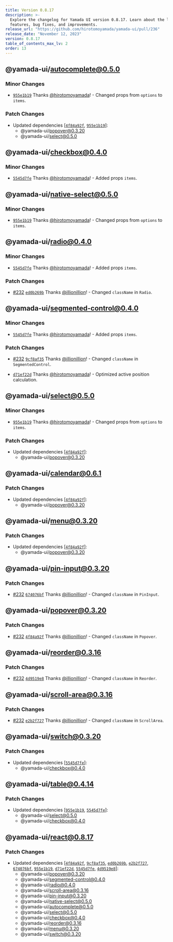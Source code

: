 ```yaml
---
title: Version 0.8.17
description: >-
  Explore the changelog for Yamada UI version 0.8.17. Learn about the latest
  features, bug fixes, and improvements.
release_url: "https://github.com/hirotomoyamada/yamada-ui/pull/236"
release_date: "November 12, 2023"
version: 0.8.17
table_of_contents_max_lv: 2
order: 13
---
```


## @yamada-ui/autocomplete@0.5.0

### Minor Changes

- [`955e1b19`](https://github.com/hirotomoyamada/yamada-ui/commit/955e1b19f847f29f8e05b14e048a8fee2277e902) Thanks [@hirotomoyamada](https://github.com/hirotomoyamada)! - Changed props from `options` to `items`.

### Patch Changes

- Updated dependencies \[[`4f84a92f`](https://github.com/hirotomoyamada/yamada-ui/commit/4f84a92f35ae9502681cad22aaf042acf5cef8f1), [`955e1b19`](https://github.com/hirotomoyamada/yamada-ui/commit/955e1b19f847f29f8e05b14e048a8fee2277e902)]:
  - @yamada-ui/popover@0.3.20
  - @yamada-ui/select@0.5.0

## @yamada-ui/checkbox@0.4.0

### Minor Changes

- [`5545d7fe`](https://github.com/hirotomoyamada/yamada-ui/commit/5545d7febbe0860108961b29a3a9da316692a7c3) Thanks [@hirotomoyamada](https://github.com/hirotomoyamada)! - Added props `items`.

## @yamada-ui/native-select@0.5.0

### Minor Changes

- [`955e1b19`](https://github.com/hirotomoyamada/yamada-ui/commit/955e1b19f847f29f8e05b14e048a8fee2277e902) Thanks [@hirotomoyamada](https://github.com/hirotomoyamada)! - Changed props from `options` to `items`.

## @yamada-ui/radio@0.4.0

### Minor Changes

- [`5545d7fe`](https://github.com/hirotomoyamada/yamada-ui/commit/5545d7febbe0860108961b29a3a9da316692a7c3) Thanks [@hirotomoyamada](https://github.com/hirotomoyamada)! - Added props `items`.

### Patch Changes

- [#232](https://github.com/hirotomoyamada/yamada-ui/pull/232) [`ed0b269b`](https://github.com/hirotomoyamada/yamada-ui/commit/ed0b269ba91fa6760e0e12b89643adc6965647e6) Thanks [@illionillion](https://github.com/illionillion)! - Changed `className` in `Radio`.

## @yamada-ui/segmented-control@0.4.0

### Minor Changes

- [`5545d7fe`](https://github.com/hirotomoyamada/yamada-ui/commit/5545d7febbe0860108961b29a3a9da316692a7c3) Thanks [@hirotomoyamada](https://github.com/hirotomoyamada)! - Added props `items`.

### Patch Changes

- [#232](https://github.com/hirotomoyamada/yamada-ui/pull/232) [`9cf8af35`](https://github.com/hirotomoyamada/yamada-ui/commit/9cf8af353caed8a6d155b05612ec55fc292b691c) Thanks [@illionillion](https://github.com/illionillion)! - Changed `className` in `SegmentedControl`.

- [`d71ef22d`](https://github.com/hirotomoyamada/yamada-ui/commit/d71ef22dce20bea041276526a08c58d3f806055a) Thanks [@hirotomoyamada](https://github.com/hirotomoyamada)! - Optimized active position calculation.

## @yamada-ui/select@0.5.0

### Minor Changes

- [`955e1b19`](https://github.com/hirotomoyamada/yamada-ui/commit/955e1b19f847f29f8e05b14e048a8fee2277e902) Thanks [@hirotomoyamada](https://github.com/hirotomoyamada)! - Changed props from `options` to `items`.

### Patch Changes

- Updated dependencies \[[`4f84a92f`](https://github.com/hirotomoyamada/yamada-ui/commit/4f84a92f35ae9502681cad22aaf042acf5cef8f1)]:
  - @yamada-ui/popover@0.3.20

## @yamada-ui/calendar@0.6.1

### Patch Changes

- Updated dependencies \[[`4f84a92f`](https://github.com/hirotomoyamada/yamada-ui/commit/4f84a92f35ae9502681cad22aaf042acf5cef8f1)]:
  - @yamada-ui/popover@0.3.20

## @yamada-ui/menu@0.3.20

### Patch Changes

- Updated dependencies \[[`4f84a92f`](https://github.com/hirotomoyamada/yamada-ui/commit/4f84a92f35ae9502681cad22aaf042acf5cef8f1)]:
  - @yamada-ui/popover@0.3.20

## @yamada-ui/pin-input@0.3.20

### Patch Changes

- [#232](https://github.com/hirotomoyamada/yamada-ui/pull/232) [`674076bf`](https://github.com/hirotomoyamada/yamada-ui/commit/674076bf1a255ed8d0e2ade8019a1290886fc06d) Thanks [@illionillion](https://github.com/illionillion)! - Changed `className` in `PinInput`.

## @yamada-ui/popover@0.3.20

### Patch Changes

- [#232](https://github.com/hirotomoyamada/yamada-ui/pull/232) [`4f84a92f`](https://github.com/hirotomoyamada/yamada-ui/commit/4f84a92f35ae9502681cad22aaf042acf5cef8f1) Thanks [@illionillion](https://github.com/illionillion)! - Changed `className` in `Popover`.

## @yamada-ui/reorder@0.3.16

### Patch Changes

- [#232](https://github.com/hirotomoyamada/yamada-ui/pull/232) [`4d9519e8`](https://github.com/hirotomoyamada/yamada-ui/commit/4d9519e800146132ce3b1064656db11a5ad7bda8) Thanks [@illionillion](https://github.com/illionillion)! - Changed `className` in `Reorder`.

## @yamada-ui/scroll-area@0.3.16

### Patch Changes

- [#232](https://github.com/hirotomoyamada/yamada-ui/pull/232) [`e2b2f727`](https://github.com/hirotomoyamada/yamada-ui/commit/e2b2f7273d1b6ae0718b8ea72554f2847a6192ae) Thanks [@illionillion](https://github.com/illionillion)! - Changed `className` in `ScrollArea`.

## @yamada-ui/switch@0.3.20

### Patch Changes

- Updated dependencies \[[`5545d7fe`](https://github.com/hirotomoyamada/yamada-ui/commit/5545d7febbe0860108961b29a3a9da316692a7c3)]:
  - @yamada-ui/checkbox@0.4.0

## @yamada-ui/table@0.4.14

### Patch Changes

- Updated dependencies \[[`955e1b19`](https://github.com/hirotomoyamada/yamada-ui/commit/955e1b19f847f29f8e05b14e048a8fee2277e902), [`5545d7fe`](https://github.com/hirotomoyamada/yamada-ui/commit/5545d7febbe0860108961b29a3a9da316692a7c3)]:
  - @yamada-ui/select@0.5.0
  - @yamada-ui/checkbox@0.4.0

## @yamada-ui/react@0.8.17

### Patch Changes

- Updated dependencies \[[`4f84a92f`](https://github.com/hirotomoyamada/yamada-ui/commit/4f84a92f35ae9502681cad22aaf042acf5cef8f1), [`9cf8af35`](https://github.com/hirotomoyamada/yamada-ui/commit/9cf8af353caed8a6d155b05612ec55fc292b691c), [`ed0b269b`](https://github.com/hirotomoyamada/yamada-ui/commit/ed0b269ba91fa6760e0e12b89643adc6965647e6), [`e2b2f727`](https://github.com/hirotomoyamada/yamada-ui/commit/e2b2f7273d1b6ae0718b8ea72554f2847a6192ae), [`674076bf`](https://github.com/hirotomoyamada/yamada-ui/commit/674076bf1a255ed8d0e2ade8019a1290886fc06d), [`955e1b19`](https://github.com/hirotomoyamada/yamada-ui/commit/955e1b19f847f29f8e05b14e048a8fee2277e902), [`d71ef22d`](https://github.com/hirotomoyamada/yamada-ui/commit/d71ef22dce20bea041276526a08c58d3f806055a), [`5545d7fe`](https://github.com/hirotomoyamada/yamada-ui/commit/5545d7febbe0860108961b29a3a9da316692a7c3), [`4d9519e8`](https://github.com/hirotomoyamada/yamada-ui/commit/4d9519e800146132ce3b1064656db11a5ad7bda8)]:
  - @yamada-ui/popover@0.3.20
  - @yamada-ui/segmented-control@0.4.0
  - @yamada-ui/radio@0.4.0
  - @yamada-ui/scroll-area@0.3.16
  - @yamada-ui/pin-input@0.3.20
  - @yamada-ui/native-select@0.5.0
  - @yamada-ui/autocomplete@0.5.0
  - @yamada-ui/select@0.5.0
  - @yamada-ui/checkbox@0.4.0
  - @yamada-ui/reorder@0.3.16
  - @yamada-ui/menu@0.3.20
  - @yamada-ui/switch@0.3.20
